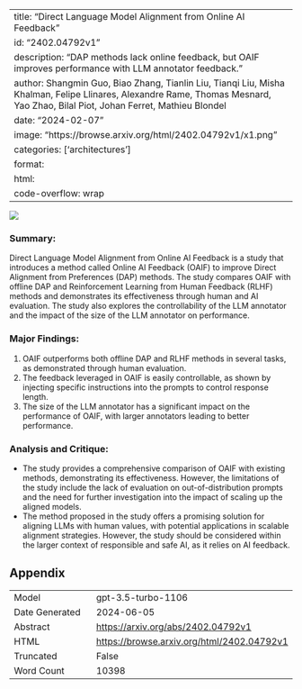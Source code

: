 
---
title: "Direct Language Model Alignment from Online AI Feedback"
id: "2402.04792v1"
description: "DAP methods lack online feedback, but OAIF improves performance with LLM annotator feedback."
author: Shangmin Guo, Biao Zhang, Tianlin Liu, Tianqi Liu, Misha Khalman, Felipe Llinares, Alexandre Rame, Thomas Mesnard, Yao Zhao, Bilal Piot, Johan Ferret, Mathieu Blondel
date: "2024-02-07"
image: "https://browse.arxiv.org/html/2402.04792v1/x1.png"
categories: ['architectures']
format:
  html:
    code-overflow: wrap
---

![](https://browse.arxiv.org/html/2402.04792v1/x1.png)

### Summary:
Direct Language Model Alignment from Online AI Feedback is a study that introduces a method called Online AI Feedback (OAIF) to improve Direct Alignment from Preferences (DAP) methods. The study compares OAIF with offline DAP and Reinforcement Learning from Human Feedback (RLHF) methods and demonstrates its effectiveness through human and AI evaluation. The study also explores the controllability of the LLM annotator and the impact of the size of the LLM annotator on performance.

### Major Findings:
1. OAIF outperforms both offline DAP and RLHF methods in several tasks, as demonstrated through human evaluation.
2. The feedback leveraged in OAIF is easily controllable, as shown by injecting specific instructions into the prompts to control response length.
3. The size of the LLM annotator has a significant impact on the performance of OAIF, with larger annotators leading to better performance.

### Analysis and Critique:
- The study provides a comprehensive comparison of OAIF with existing methods, demonstrating its effectiveness. However, the limitations of the study include the lack of evaluation on out-of-distribution prompts and the need for further investigation into the impact of scaling up the aligned models.
- The method proposed in the study offers a promising solution for aligning LLMs with human values, with potential applications in scalable alignment strategies. However, the study should be considered within the larger context of responsible and safe AI, as it relies on AI feedback.

## Appendix

|          |          |
|----------|----------|
| Model     | gpt-3.5-turbo-1106       |
| Date Generated     | 2024-06-05       |
| Abstract | [https://arxiv.org/abs/2402.04792v1](https://arxiv.org/abs/2402.04792v1)        |
| HTML     | [https://browse.arxiv.org/html/2402.04792v1](https://browse.arxiv.org/html/2402.04792v1)       |
| Truncated       | False       |
| Word Count       | 10398       |